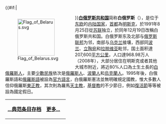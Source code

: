 {{#if:{{{image}}}|<div style="float:left;margin-right:1em">[[Image:Flag_of_Belarus.svg|120px]]
</div>}}'''[[白俄罗斯共和国|白俄罗斯共和国]]'''简称'''白俄罗斯'''（{{lang-be|'''Беларусь'''}}），是位于[[东欧|东欧]]的[[内陆国家|内陆国家]]，[[首都|首都]]為[[明斯克|明斯克]]，於1991年8月25日從[[苏联|苏联]]独立，於同年12月19日改稱白俄罗斯共和国。白俄罗斯东及北部与[[俄罗斯联邦|俄罗斯联邦]]为邻，南部与[[乌克兰|乌克兰]]接壤，西部同[[波兰|波兰]]、[[立陶宛|立陶宛]]和[[拉脱维亚|拉脱维亚]]毗邻，国土面积達207,600[[平方公里|平方公里]]，人口達968.98万人（2008年），大部分居住在明斯克或者其他大城市附近，將近80%人口為土生土長的[[白俄羅斯人|白俄羅斯人]]，主要[[少數民族|少數民族]]依次是[[俄羅斯人|俄羅斯人]]、[[波蘭人|波蘭人]]和[[烏克蘭人|烏克蘭人]]。1995年後，白俄羅斯語和[[俄羅斯語|俄羅斯語]]被設為[[官方語言|官方語言]]，白俄羅斯憲法並無明確規定國教，惟大多數人信仰俄羅斯[[東正教|東正教]]，其次則為羅馬[[天主教|天主教]]，[[基督教|基督教]]的不少節日，例如[[復活節|復活節]]等等被設為國定假日。

{| class="noprint" width="100%"  border="0" style="padding: 0; margin: 0; background-color:transparent"
|-
|<div style="text-align:left;">'''[[Portal:社会/Featured_article|...典范条目存档]]'''</div>||
 <div style="text-align:right;margin-right:10px;margin-bottom:4px;">
'''[[白俄罗斯|更多...]]'''
 </div >
|}<noinclude>